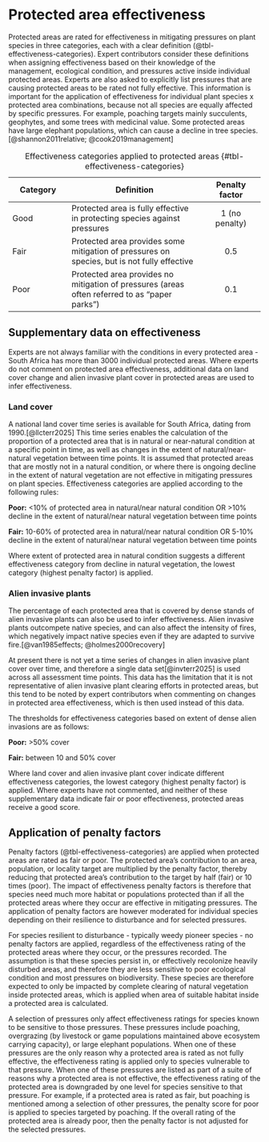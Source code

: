# Protected area effectiveness {#sec-effectiveness}

Protected areas are rated for effectiveness in mitigating pressures on plant species in three categories, each with a clear definition (@tbl-effectiveness-categories). Expert contributors consider these definitions when assigning effectiveness based on their knowledge of the management, ecological condition, and pressures active inside individual protected areas. Experts are also asked to explicitly list pressures that are causing protected areas to be rated not fully effective. This information is important for the application of effectiveness for individual plant species x protected area combinations, because not all species are equally affected by specific pressures. For example, poaching targets mainly succulents, geophytes, and some trees with medicinal value. Some protected areas have large elephant populations, which can cause a decline in tree species.[@shannon2011relative; @cook2019management]

| Category | Definition | **Penalty factor** |
|-----------------|--------------------------------------|:---------------:|
| Good | Protected area is fully effective in protecting species against pressures | 1 (no penalty) |
| Fair | Protected area provides some mitigation of pressures on species, but is not fully effective | 0.5 |
| Poor | Protected area provides no mitigation of pressures (areas often referred to as "paper parks") | 0.1 |

: Effectiveness categories applied to protected areas {#tbl-effectiveness-categories}

## Supplementary data on effectiveness

Experts are not always familiar with the conditions in every protected area - South Africa has more than 3000 individual protected areas. Where experts do not comment on protected area effectiveness, additional data on land cover change and alien invasive plant cover in protected areas are used to infer effectiveness.

### Land cover {.unnumbered}

A national land cover time series is available for South Africa, dating from 1990.[@llcterr2025] This time series enables the calculation of the proportion of a protected area that is in natural or near-natural condition at a specific point in time, as well as changes in the extent of natural/near-natural vegetation between time points. It is assumed that protected areas that are mostly not in a natural condition, or where there is ongoing decline in the extent of natural vegetation are not effective in mitigating pressures on plant species. Effectiveness categories are applied according to the following rules:

**Poor:** \<10% of protected area in natural/near natural condition OR \>10% decline in the extent of natural/near natural vegetation between time points

**Fair:** 10-60% of protected area in natural/near natural condition OR 5-10% decline in the extent of natural/near natural vegetation between time points

Where extent of protected area in natural condition suggests a different effectiveness category from decline in natural vegetation, the lowest category (highest penalty factor) is applied.

### Alien invasive plants {.unnumbered}

The percentage of each protected area that is covered by dense stands of alien invasive plants can also be used to infer effectiveness. Alien invasive plants outcompete native species, and can also affect the intensity of fires, which negatively impact native species even if they are adapted to survive fire.[@van1985effects; @holmes2000recovery]

At present there is not yet a time series of changes in alien invasive plant cover over time, and therefore a single data set[@invterr2025] is used across all assessment time points. This data has the limitation that it is not representative of alien invasive plant clearing efforts in protected areas, but this tend to be noted by expert contributors when commenting on changes in protected area effectiveness, which is then used instead of this data.

The thresholds for effectiveness categories based on extent of dense alien invasions are as follows:

**Poor:** \>50% cover

**Fair:** between 10 and 50% cover

Where land cover and alien invasive plant cover indicate different effectiveness categories, the lowest category (highest penalty factor) is applied. Where experts have not commented, and neither of these supplementary data indicate fair or poor effectiveness, protected areas receive a good score.

## Application of penalty factors

Penalty factors (@tbl-effectiveness-categories) are applied when protected areas are rated as fair or poor. The protected area's contribution to an area, population, or locality target are multiplied by the penalty factor, thereby reducing that protected area's contribution to the target by half (fair) or 10 times (poor). The impact of effectiveness penalty factors is therefore that species need much more habitat or populations protected than if all the protected areas where they occur are effective in mitigating pressures. The application of penalty factors are however moderated for individual species depending on their resilience to disturbance and for selected pressures.

For species resilient to disturbance - typically weedy pioneer species - no penalty factors are applied, regardless of the effectiveness rating of the protected areas where they occur, or the pressures recorded. The assumption is that these species persist in, or effectively recolonize heavily disturbed areas, and therefore they are less sensitive to poor ecological condition and most pressures on biodiversity. These species are therefore expected to only be impacted by complete clearing of natural vegetation inside protected areas, which is applied when area of suitable habitat inside a protected area is calculated.

A selection of pressures only affect effectiveness ratings for species known to be sensitive to those pressures. These pressures include poaching, overgrazing (by livestock or game populations maintained above ecosystem carrying capacity), or large elephant populations. When one of these pressures are the only reason why a protected area is rated as not fully effective, the effectiveness rating is applied only to species vulnerable to that pressure. When one of these pressures are listed as part of a suite of reasons why a protected area is not effective, the effectiveness rating of the protected area is downgraded by one level for species sensitive to that pressure. For example, if a protected area is rated as fair, but poaching is mentioned among a selection of other pressures, the penalty score for poor is applied to species targeted by poaching. If the overall rating of the protected area is already poor, then the penalty factor is not adjusted for the selected pressures.
